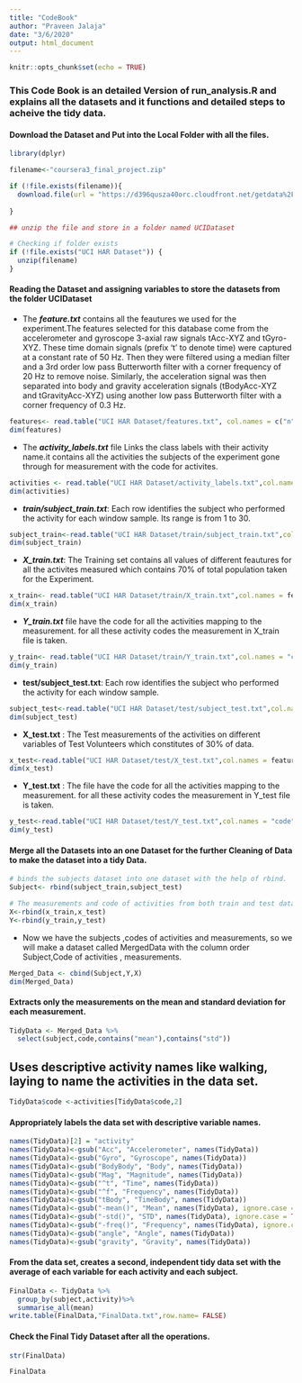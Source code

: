 ---
title: "CodeBook"
author: "Praveen Jalaja"
date: "3/6/2020"
output: html_document
---

```{r setup, include=FALSE}
knitr::opts_chunk$set(echo = TRUE)
```



### This Code Book is an detailed Version of run_analysis.R and explains all the datasets and it functions and detailed steps to acheive the tidy data.

#### Download the Dataset and Put into the Local Folder with all the files.

```{r Downloading the Datasets, include=FALSE}
library(dplyr)

filename<-"coursera3_final_project.zip"

if (!file.exists(filename)){
  download.file(url = "https://d396qusza40orc.cloudfront.net/getdata%2Fprojectfiles%2FUCI%20HAR%20Dataset.zip",filename,method = "curl")
  
}

## unzip the file and store in a folder named UCIDataset

# Checking if folder exists
if (!file.exists("UCI HAR Dataset")) { 
  unzip(filename) 
}
```




#### Reading the Dataset and assigning variables to store the datasets from the folder UCIDataset

- The ***feature.txt*** contains all the feautures we used for the experiment.The features selected for this database come from the accelerometer and gyroscope 3-axial raw signals tAcc-XYZ and tGyro-XYZ. These time domain signals (prefix 't' to denote time) were captured at a constant rate of 50 Hz. Then they were filtered using a median filter and a 3rd order low pass Butterworth filter with a corner frequency of 20 Hz to remove noise. Similarly, the acceleration signal was then separated into body and gravity acceleration signals (tBodyAcc-XYZ and tGravityAcc-XYZ) using another low pass Butterworth filter with a corner frequency of 0.3 Hz. 

```{r Features}
features<- read.table("UCI HAR Dataset/features.txt", col.names = c("n","functions"))
dim(features)
```




- The ***activity_labels.txt*** file Links the class labels with their activity name.it contains all the activities the subjects of the experiment gone through for measurement with the code for activites.
```{r Activity Labels}
activities <- read.table("UCI HAR Dataset/activity_labels.txt",col.names = c("code","activity"))
dim(activities)
```

- ***train/subject_train.txt***: Each row identifies the subject who performed the activity for each window sample. Its range is from 1 to 30. 

```{r Subjects for train Volunteers}
subject_train<-read.table("UCI HAR Dataset/train/subject_train.txt",col.names = "subject")
dim(subject_train)
```


- ***X_train.txt***: The Training set contains all values of different feautures for all the activites measured which contains 70% of total population taken for the Experiment.

```{r Measurements of train}
x_train<- read.table("UCI HAR Dataset/train/X_train.txt",col.names = features$functions)
dim(x_train)
```

- ***Y_train.txt*** file have the code for all the activities mapping to the measurement. for all these activity codes the measurement in X_train file is taken.

```{r The code of activities of Train measurement}
y_train<- read.table("UCI HAR Dataset/train/Y_train.txt",col.names = "code")
dim(y_train)
```

- **test/subject_test.txt**: Each row identifies the subject who performed the activity for each window sample.

```{r Test Subjects}
subject_test<-read.table("UCI HAR Dataset/test/subject_test.txt",col.names = "subject")
dim(subject_test)
```


- **X_test.txt** : The Test measurements of the activities on different variables of Test Volunteers which constitutes of 30% of data.

```{r test Measurements}
x_test<-read.table("UCI HAR Dataset/test/X_test.txt",col.names = features$functions)
dim(x_test)
```


- **Y_test.txt** : The file have the code for all the activities mapping to the measurement. for all these activity codes the measurement in Y_test file is taken.

```{r Code of all activities}
y_test<-read.table("UCI HAR Dataset/test/Y_test.txt",col.names = "code")
dim(y_test)
```





#### Merge all the Datasets into an one Dataset for the further Cleaning of Data to make the dataset into a tidy Data.

```{r binding of datasets}
# binds the subjects dataset into one dataset with the help of rbind.
Subject<- rbind(subject_train,subject_test)

# The measurements and code of activities from both train and test data with the help of rbind.
X<-rbind(x_train,x_test)
Y<-rbind(y_train,y_test)
```



- Now we have the subjects ,codes of activities and measurements, so we will make a dataset called MergedData with the column order Subject,Code of activities , measurements.

```{r mergedDatasets}
Merged_Data <- cbind(Subject,Y,X)
dim(Merged_Data)
```




#### Extracts only the measurements on the mean and standard deviation for each measurement.

```{r Mean and Std of Data }
TidyData <- Merged_Data %>%
  select(subject,code,contains("mean"),contains("std"))
```





## Uses descriptive activity names like walking, laying to name the activities in the data set.

```{r Activity Names}
TidyData$code <-activities[TidyData$code,2]
```




#### Appropriately labels the data set with descriptive variable names.

```{r Changing the names of all measurements}
names(TidyData)[2] = "activity"
names(TidyData)<-gsub("Acc", "Accelerometer", names(TidyData))
names(TidyData)<-gsub("Gyro", "Gyroscope", names(TidyData))
names(TidyData)<-gsub("BodyBody", "Body", names(TidyData))
names(TidyData)<-gsub("Mag", "Magnitude", names(TidyData))
names(TidyData)<-gsub("^t", "Time", names(TidyData))
names(TidyData)<-gsub("^f", "Frequency", names(TidyData))
names(TidyData)<-gsub("tBody", "TimeBody", names(TidyData))
names(TidyData)<-gsub("-mean()", "Mean", names(TidyData), ignore.case = TRUE)
names(TidyData)<-gsub("-std()", "STD", names(TidyData), ignore.case = TRUE)
names(TidyData)<-gsub("-freq()", "Frequency", names(TidyData), ignore.case = TRUE)
names(TidyData)<-gsub("angle", "Angle", names(TidyData))
names(TidyData)<-gsub("gravity", "Gravity", names(TidyData))
```



#### From the data set, creates a second, independent tidy data set with the average of each variable for each activity and each subject.

```{r Final Data}
FinalData <- TidyData %>%
  group_by(subject,activity)%>%
  summarise_all(mean)
write.table(FinalData,"FinalData.txt",row.name= FALSE)
```


#### Check the Final Tidy Dataset after all the operations.

```{r Printing the labels}
str(FinalData)
```






```{r VIewing Datasets}
FinalData
```





